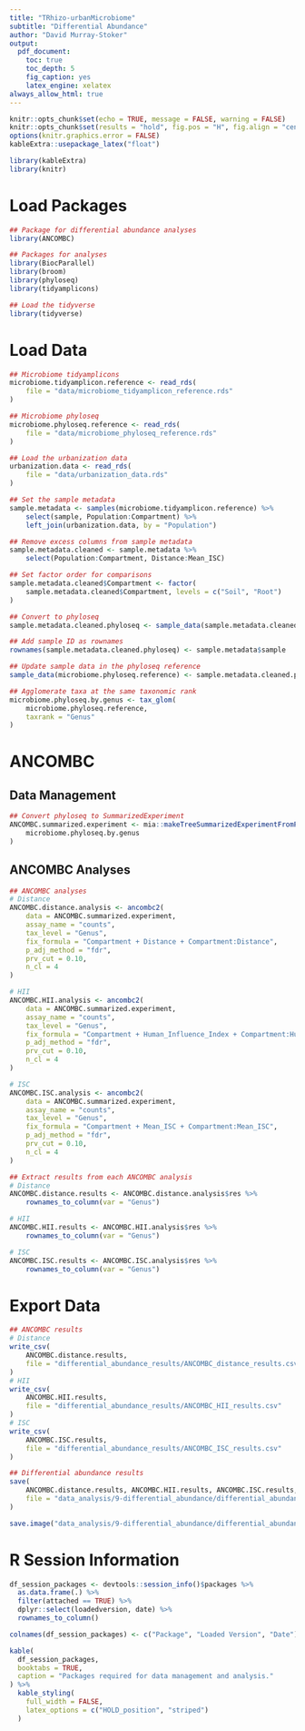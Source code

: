 ```yaml
---
title: "TRhizo-urbanMicrobiome"
subtitle: "Differential Abundance"
author: "David Murray-Stoker"
output:
  pdf_document:
    toc: true
    toc_depth: 5
    fig_caption: yes
    latex_engine: xelatex
always_allow_html: true
---
```


```r
knitr::opts_chunk$set(echo = TRUE, message = FALSE, warning = FALSE)
knitr::opts_chunk$set(results = "hold", fig.pos = "H", fig.align = "center", out.width = "92.5%")
options(knitr.graphics.error = FALSE)
kableExtra::usepackage_latex("float")
```

```r
library(kableExtra)
library(knitr)
```





\newpage
# Load Packages

\vspace{10pt}

```r
## Package for differential abundance analyses
library(ANCOMBC)

## Packages for analyses
library(BiocParallel)
library(broom)
library(phyloseq)
library(tidyamplicons)

## Load the tidyverse
library(tidyverse)
```





\newpage
# Load Data

\vspace{10pt}

```r
## Microbiome tidyamplicons
microbiome.tidyamplicon.reference <- read_rds(
	file = "data/microbiome_tidyamplicon_reference.rds"
)

## Microbiome phyloseq
microbiome.phyloseq.reference <- read_rds(
	file = "data/microbiome_phyloseq_reference.rds"
)

## Load the urbanization data
urbanization.data <- read_rds(
	file = "data/urbanization_data.rds"
)
```

\vspace{10pt}

```r
## Set the sample metadata
sample.metadata <- samples(microbiome.tidyamplicon.reference) %>%
	select(sample, Population:Compartment) %>%
	left_join(urbanization.data, by = "Population")

## Remove excess columns from sample metadata
sample.metadata.cleaned <- sample.metadata %>%
	select(Population:Compartment, Distance:Mean_ISC)

## Set factor order for comparisons
sample.metadata.cleaned$Compartment <- factor(
	sample.metadata.cleaned$Compartment, levels = c("Soil", "Root")
)

## Convert to phyloseq
sample.metadata.cleaned.phyloseq <- sample_data(sample.metadata.cleaned)

## Add sample ID as rownames
rownames(sample.metadata.cleaned.phyloseq) <- sample.metadata$sample

## Update sample data in the phyloseq reference
sample_data(microbiome.phyloseq.reference) <- sample.metadata.cleaned.phyloseq

## Agglomerate taxa at the same taxonomic rank
microbiome.phyloseq.by.genus <- tax_glom(
	microbiome.phyloseq.reference,
	taxrank = "Genus"
)
```





\newpage
# ANCOMBC

\vspace{10pt}

## Data Management

\vspace{10pt}

```r
## Convert phyloseq to SummarizedExperiment
ANCOMBC.summarized.experiment <- mia::makeTreeSummarizedExperimentFromPhyloseq(
	microbiome.phyloseq.by.genus
)
```

\vspace{10pt}

## ANCOMBC Analyses

\vspace{10pt}

```r
## ANCOMBC analyses
# Distance
ANCOMBC.distance.analysis <- ancombc2(
	data = ANCOMBC.summarized.experiment,
	assay_name = "counts",
	tax_level = "Genus",
	fix_formula = "Compartment + Distance + Compartment:Distance",
	p_adj_method = "fdr",
	prv_cut = 0.10,
	n_cl = 4
)

# HII
ANCOMBC.HII.analysis <- ancombc2(
	data = ANCOMBC.summarized.experiment,
	assay_name = "counts",
	tax_level = "Genus",
	fix_formula = "Compartment + Human_Influence_Index + Compartment:Human_Influence_Index",
	p_adj_method = "fdr",
	prv_cut = 0.10,
	n_cl = 4
)

# ISC
ANCOMBC.ISC.analysis <- ancombc2(
	data = ANCOMBC.summarized.experiment,
	assay_name = "counts",
	tax_level = "Genus",
	fix_formula = "Compartment + Mean_ISC + Compartment:Mean_ISC",
	p_adj_method = "fdr",
	prv_cut = 0.10,
	n_cl = 4
)
```

\vspace{10pt}

```r
## Extract results from each ANCOMBC analysis
# Distance
ANCOMBC.distance.results <- ANCOMBC.distance.analysis$res %>%
	rownames_to_column(var = "Genus")

# HII
ANCOMBC.HII.results <- ANCOMBC.HII.analysis$res %>%
	rownames_to_column(var = "Genus")

# ISC
ANCOMBC.ISC.results <- ANCOMBC.ISC.analysis$res %>%
	rownames_to_column(var = "Genus")
```





\newpage
# Export Data

\vspace{10pt}

```r
## ANCOMBC results
# Distance
write_csv(
	ANCOMBC.distance.results,
	file = "differential_abundance_results/ANCOMBC_distance_results.csv"
)
# HII
write_csv(
	ANCOMBC.HII.results,
	file = "differential_abundance_results/ANCOMBC_HII_results.csv"
)
# ISC
write_csv(
	ANCOMBC.ISC.results,
	file = "differential_abundance_results/ANCOMBC_ISC_results.csv"
)

## Differential abundance results
save(
	ANCOMBC.distance.results, ANCOMBC.HII.results, ANCOMBC.ISC.results, microbiome.phyloseq.by.genus,
	file = "data_analysis/9-differential_abundance/differential_abundance-reduced_workspace.RData"
)
```

\vspace{10pt}

```r
save.image("data_analysis/9-differential_abundance/differential_abundance-workspace.RData")
```










\newpage
# R Session Information

```r
df_session_packages <- devtools::session_info()$packages %>%
  as.data.frame(.) %>%
  filter(attached == TRUE) %>%
  dplyr::select(loadedversion, date) %>%
  rownames_to_column()

colnames(df_session_packages) <- c("Package", "Loaded Version", "Date")

kable(
  df_session_packages,
  booktabs = TRUE,
  caption = "Packages required for data management and analysis."
) %>%
  kable_styling(
    full_width = FALSE,
    latex_options = c("HOLD_position", "striped")
  )
```
